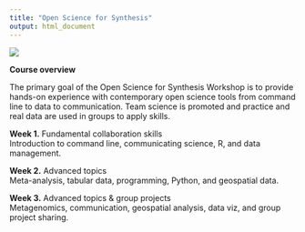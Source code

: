 ```yaml
---
title: "Open Science for Synthesis"
output: html_document
---
```


![](./GM.jpg)  


**Course overview**  

The primary goal of the Open Science for Synthesis Workshop is to provide hands-on experience with contemporary open science tools from command line to data to communication. Team science is promoted and practice and real data are used in groups to apply skills.

**Week 1.** Fundamental collaboration skills  
Introduction to command line, communicating science, R, and data management.  

**Week 2.** Advanced topics  
Meta-analysis, tabular data, programming, Python, and geospatial data.  

**Week 3.** Advanced topics & group projects  
Metagenomics, communication, geospatial analysis, data viz, and group project sharing.
